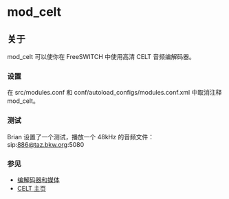 # mod_celt

## 关于

mod\_celt 可以使你在 FreeSWITCH 中使用高清 CELT 音频编解码器。

### 设置

在 src/modules.conf 和 conf/autoload\_configs/modules.conf.xml 中取消注释 mod\_celt。

### 测试

Brian 设置了一个测试，播放一个 48kHz 的音频文件：sip:886@taz.bkw.org:5080

### 参见

* [编解码器和媒体](../Codecs-and-Media/index.mdx#about)
* [CELT 主页](http://www.celt-codec.org/)